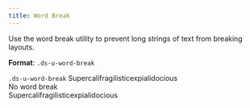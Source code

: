 ```yaml
---
title: Word Break
---
```


Use the word break utility to prevent long strings of text from breaking layouts.

**Format**: `.ds-u-word-break`

<EmbeddedExample>
<section class="ds-l-container example-grid">
  <div class="ds-l-row">
    <div class="ds-l-col--2 ds-u-word-break">
      <code class="ds-u-margin-bottom--2 ds-u-fill--transparent">.ds-u-word-break</code>
      Supercalifragilisticexpialidocious
    </div>
    <div class="ds-l-col--2">
      <div class="ds-u-margin-bottom--2">No word break</div>
      Supercalifragilisticexpialidocious
    </div>
  </div>
</section>
</EmbeddedExample>
